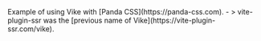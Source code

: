 
<CommunityNote />
Example of using Vike with [Panda CSS](https://panda-css.com).
 - <Example timestamp="2023.08" repo="YannBirba/vps-panda-css" />
   > vite-plugin-ssr was the [previous name of Vike](https://vite-plugin-ssr.com/vike).
